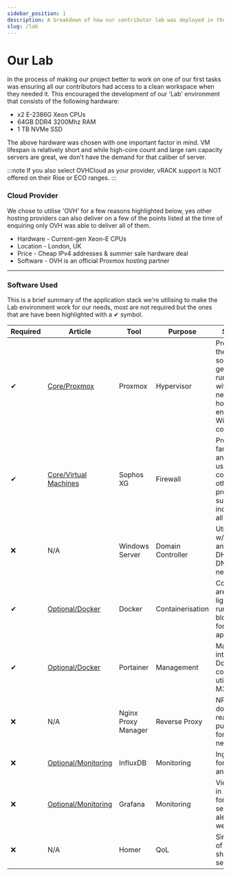 ```yaml
---
sidebar_position: 1
description: A breakdown of how our contributor lab was deployed in the cloud.
slug: /lab
---
```


# Our Lab

In the process of making our project better to work on one of our first tasks was ensuring all our contributors had access to a clean workspace when they needed it. This encouraged the development of our 'Lab' environment that consists of the following hardware:

<ul>
    <li>x2 E-2386G Xeon CPUs</li>
    <li>64GB DDR4 3200Mhz RAM</li>
    <li>1 TB NVMe SSD</li>
</ul>

The above hardware was chosen with one important factor in mind. VM lifespan is relatively short and while high-core count and large ram capacity servers are great, we don't have the demand for that caliber of server.

:::note
If you also select OVHCloud as your provider, vRACK support is NOT offered on their Rise or ECO ranges.
:::

### Cloud Provider 

We chose to utilise 'OVH' for a few reasons highlighted below, yes other hosting providers can also deliver on a few of the points listed at the time of enquiring only OVH was able to deliver all of them.

<ul>
    <li> Hardware - Current-gen Xeon-E CPUs</li>
    <li> Location - London, UK</li>
    <li> Price - Cheap IPv4 addresses & summer sale hardware deal</li>
    <li> Software - OVH is an official Proxmox hosting partner</li>
</ul>

---

### Software Used

This is a brief summary of the application stack we're utilising to make the Lab environment work for our needs, most are not required but the ones that are have been highlighted with a ✔ symbol.

Required | Article | Tool | Purpose | Summary
------------ |------------ |------------ | ------- | -------
✔ | [Core/Proxmox](https://setup.md/guides/lab/proxmox) | Proxmox | Hypervisor | Proxmox was the easiest solution to get up and running without the need for ESXi hosts and enhanced Windows configuration.
✔ | [Core/Virtual Machines](https://setup.md/guides/lab/vms#router-vm) | Sophos XG | Firewall | Product familiarity and ease of use compared to other OSS products, support included with all licenses.
❌ | N/A | Windows Server | Domain Controller | Utilises AD w/ AAD Sync and provides DHCP and DNS for the network.
✔ | [Optional/Docker](https://setup.md/guides/lab/docker) | Docker | Containerisation | Containers are much lighter than running full blown VMs for every application.
✔ | [Optional/Docker](https://setup.md/guides/lab/docker#portainer) | Portainer | Management | Management interface for Docker containers utilising M365 Auth.
❌ | N/A | Nginx Proxy Manager | Reverse Proxy | NPM is a docker file ready to go purpose built for our needs.
❌ | [Optional/Monitoring](https://setup.md/guides/lab/monitoring#influxdb) | InfluxDB | Monitoring | Ingest server for event logs and live data.
❌ | [Optional/Monitoring](https://setup.md/guides/lab/monitoring#grafana) | Grafana | Monitoring | Viewing data in nice fancy formats and sending alerts to webhooks.
❌ | N/A | Homer | QoL | Single pane of glass for shortcuts to services.

